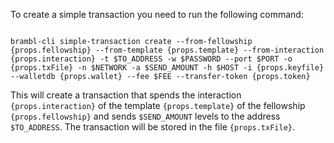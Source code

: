 To create a simple transaction you need to run the following command:

<pre><code>
brambl-cli simple-transaction create --from-fellowship {props.fellowship} --from-template {props.template} --from-interaction {props.interaction} -t $TO_ADDRESS -w $PASSWORD --port $PORT -o {props.txFile} -n $NETWORK -a $SEND_AMOUNT -h $HOST -i {props.keyfile} --walletdb {props.wallet} --fee $FEE --transfer-token {props.token}
</code></pre>

<p>This will create a transaction that spends the interaction <code>{props.interaction}</code> of the template <code>{props.template}</code> of the fellowship <code>{props.fellowship}</code> and sends <code>$SEND_AMOUNT</code> levels to the address <code>$TO_ADDRESS</code>. The transaction will be stored in the file <code>{props.txFile}</code>.</p>
